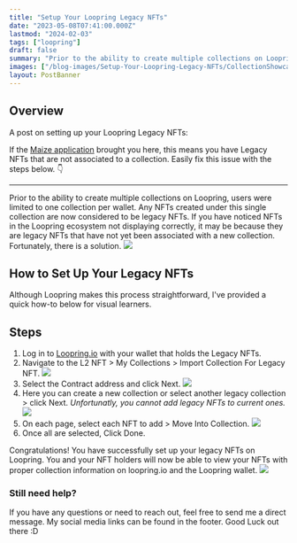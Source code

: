 ```yaml
---
title: "Setup Your Loopring Legacy NFTs"
date: "2023-05-08T07:41:00.000Z"
lastmod: "2024-02-03"
tags: ["loopring"]
draft: false
summary: "Prior to the ability to create multiple collections on Loopring, users were limited to one collection per wallet. Any NFTs created under this single collection are now considered to be legacy NFTs. If you have noticed NFTs in the Loopring ecosystem not displaying correctly..."
images: ["/blog-images/Setup-Your-Loopring-Legacy-NFTs/CollectionShowcase.jpg"]
layout: PostBanner
---
```


## Overview

A post on setting up your Loopring Legacy NFTs:

If the [Maize application](https://maizehelps.art/) brought you here, this means you have Legacy NFTs that are not associated to a collection. Easily fix this issue with the steps below. 👇

---

Prior to the ability to create multiple collections on Loopring, users were limited to one collection per wallet. Any NFTs created under this single collection are now considered to be legacy NFTs. If you have noticed NFTs in the Loopring ecosystem not displaying correctly, it may be because they are legacy NFTs that have not yet been associated with a new collection. Fortunately, there is a solution.
![](/blog-images/Setup-Your-Loopring-Legacy-NFTs/LegacyCollections.jpg)

## How to Set Up Your Legacy NFTs

Although Loopring makes this process straightforward, I've provided a quick how-to below for visual learners.

## Steps

1. Log in to [Loopring.io](https://loopring.io) with your wallet that holds the Legacy NFTs.
2. Navigate to the L2 NFT > My Collections > Import Collection For Legacy NFT.
   ![](/blog-images/Setup-Your-Loopring-Legacy-NFTs/GetToImport.jpg)
3. Select the Contract address and click Next.
   ![](/blog-images/Setup-Your-Loopring-Legacy-NFTs/Next.jpg)
4. Here you can create a new collection or select another legacy collection > click Next. _Unfortunatly, you cannot add legacy NFTs to current ones._
   ![](/blog-images/Setup-Your-Loopring-Legacy-NFTs/SelectOrCreateCollection.jpg)
5. On each page, select each NFT to add > Move Into Collection.
   ![](/blog-images/Setup-Your-Loopring-Legacy-NFTs/NftSelection.jpg)
6. Once all are selected, Click Done.

Congratulations! You have successfully set up your legacy NFTs on Loopring. You and your NFT holders will now be able to view your NFTs with proper collection information on loopring.io and the Loopring wallet.
![](/blog-images/Setup-Your-Loopring-Legacy-NFTs/SuccessLegacy.jpg)

### Still need help?

If you have any questions or need to reach out, feel free to send me a direct message. My social media links can be found in the footer. Good Luck out there :D
